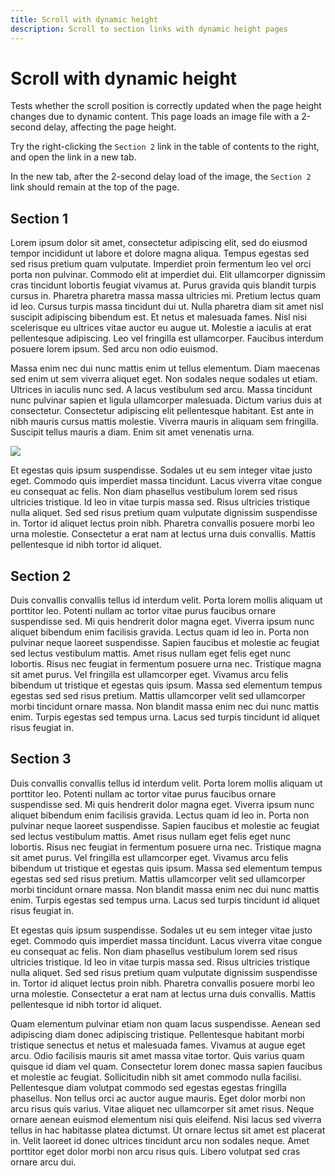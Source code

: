 ```yaml
---
title: Scroll with dynamic height
description: Scroll to section links with dynamic height pages
---
```


# Scroll with dynamic height

Tests whether the scroll position is correctly updated when the page height changes due to dynamic content.
This page loads an image file with a 2-second delay, affecting the page height.

Try the right-clicking the `Section 2` link in the table of contents to the right, and open the link in a new tab.

In the new tab, after the 2-second delay load of the image, the `Section 2` link should remain at the top of the page.

## Section 1

Lorem ipsum dolor sit amet, consectetur adipiscing elit, sed do eiusmod tempor incididunt ut labore et dolore magna aliqua. Tempus egestas sed sed risus pretium quam vulputate. Imperdiet proin fermentum leo vel orci porta non pulvinar. Commodo elit at imperdiet dui. Elit ullamcorper dignissim cras tincidunt lobortis feugiat vivamus at. Purus gravida quis blandit turpis cursus in. Pharetra pharetra massa massa ultricies mi. Pretium lectus quam id leo. Cursus turpis massa tincidunt dui ut. Nulla pharetra diam sit amet nisl suscipit adipiscing bibendum est. Et netus et malesuada fames. Nisl nisi scelerisque eu ultrices vitae auctor eu augue ut. Molestie a iaculis at erat pellentesque adipiscing. Leo vel fringilla est ullamcorper. Faucibus interdum posuere lorem ipsum. Sed arcu non odio euismod.

Massa enim nec dui nunc mattis enim ut tellus elementum. Diam maecenas sed enim ut sem viverra aliquet eget. Non sodales neque sodales ut etiam. Ultrices in iaculis nunc sed. A lacus vestibulum sed arcu. Massa tincidunt nunc pulvinar sapien et ligula ullamcorper malesuada. Dictum varius duis at consectetur. Consectetur adipiscing elit pellentesque habitant. Est ante in nibh mauris cursus mattis molestie. Viverra mauris in aliquam sem fringilla. Suscipit tellus mauris a diam. Enim sit amet venenatis urna.

<img src="https://deelay.me/2000/http://placekitten.com/g/600/400" />

Et egestas quis ipsum suspendisse. Sodales ut eu sem integer vitae justo eget. Commodo quis imperdiet massa tincidunt. Lacus viverra vitae congue eu consequat ac felis. Non diam phasellus vestibulum lorem sed risus ultricies tristique. Id leo in vitae turpis massa sed. Risus ultricies tristique nulla aliquet. Sed sed risus pretium quam vulputate dignissim suspendisse in. Tortor id aliquet lectus proin nibh. Pharetra convallis posuere morbi leo urna molestie. Consectetur a erat nam at lectus urna duis convallis. Mattis pellentesque id nibh tortor id aliquet.

## Section 2

Duis convallis convallis tellus id interdum velit. Porta lorem mollis aliquam ut porttitor leo. Potenti nullam ac tortor vitae purus faucibus ornare suspendisse sed. Mi quis hendrerit dolor magna eget. Viverra ipsum nunc aliquet bibendum enim facilisis gravida. Lectus quam id leo in. Porta non pulvinar neque laoreet suspendisse. Sapien faucibus et molestie ac feugiat sed lectus vestibulum mattis. Amet risus nullam eget felis eget nunc lobortis. Risus nec feugiat in fermentum posuere urna nec. Tristique magna sit amet purus. Vel fringilla est ullamcorper eget. Vivamus arcu felis bibendum ut tristique et egestas quis ipsum. Massa sed elementum tempus egestas sed sed risus pretium. Mattis ullamcorper velit sed ullamcorper morbi tincidunt ornare massa. Non blandit massa enim nec dui nunc mattis enim. Turpis egestas sed tempus urna. Lacus sed turpis tincidunt id aliquet risus feugiat in.

## Section 3

Duis convallis convallis tellus id interdum velit. Porta lorem mollis aliquam ut porttitor leo. Potenti nullam ac tortor vitae purus faucibus ornare suspendisse sed. Mi quis hendrerit dolor magna eget. Viverra ipsum nunc aliquet bibendum enim facilisis gravida. Lectus quam id leo in. Porta non pulvinar neque laoreet suspendisse. Sapien faucibus et molestie ac feugiat sed lectus vestibulum mattis. Amet risus nullam eget felis eget nunc lobortis. Risus nec feugiat in fermentum posuere urna nec. Tristique magna sit amet purus. Vel fringilla est ullamcorper eget. Vivamus arcu felis bibendum ut tristique et egestas quis ipsum. Massa sed elementum tempus egestas sed sed risus pretium. Mattis ullamcorper velit sed ullamcorper morbi tincidunt ornare massa. Non blandit massa enim nec dui nunc mattis enim. Turpis egestas sed tempus urna. Lacus sed turpis tincidunt id aliquet risus feugiat in.

Et egestas quis ipsum suspendisse. Sodales ut eu sem integer vitae justo eget. Commodo quis imperdiet massa tincidunt. Lacus viverra vitae congue eu consequat ac felis. Non diam phasellus vestibulum lorem sed risus ultricies tristique. Id leo in vitae turpis massa sed. Risus ultricies tristique nulla aliquet. Sed sed risus pretium quam vulputate dignissim suspendisse in. Tortor id aliquet lectus proin nibh. Pharetra convallis posuere morbi leo urna molestie. Consectetur a erat nam at lectus urna duis convallis. Mattis pellentesque id nibh tortor id aliquet.

Quam elementum pulvinar etiam non quam lacus suspendisse. Aenean sed adipiscing diam donec adipiscing tristique. Pellentesque habitant morbi tristique senectus et netus et malesuada fames. Vivamus at augue eget arcu. Odio facilisis mauris sit amet massa vitae tortor. Quis varius quam quisque id diam vel quam. Consectetur lorem donec massa sapien faucibus et molestie ac feugiat. Sollicitudin nibh sit amet commodo nulla facilisi. Pellentesque diam volutpat commodo sed egestas egestas fringilla phasellus. Non tellus orci ac auctor augue mauris. Eget dolor morbi non arcu risus quis varius. Vitae aliquet nec ullamcorper sit amet risus. Neque ornare aenean euismod elementum nisi quis eleifend. Nisi lacus sed viverra tellus in hac habitasse platea dictumst. Ut ornare lectus sit amet est placerat in. Velit laoreet id donec ultrices tincidunt arcu non sodales neque. Amet porttitor eget dolor morbi non arcu risus quis. Libero volutpat sed cras ornare arcu dui.
